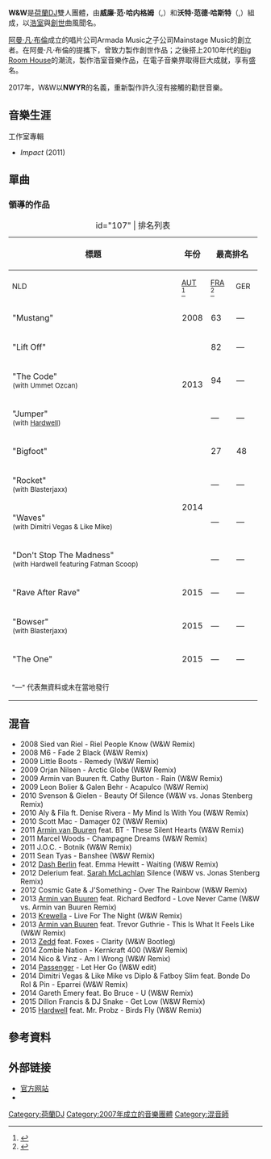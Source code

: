 {{Infobox musical artist
|name = W&W
| image               = DJ-duo W&W.jpg
| image_size          = 
| landscape           = 
| alt                 = 
| caption             = 威廉·范·哈内格姆(左)和沃特·范德·哈斯特 (右) 
|background = group_or_band
|origin = {{NED}}[[北布拉班特省|北布拉班特省]][[布雷達|布雷達]]
|instrument = 数字音频工作站
|genre = {{hlist|[[progressive_trance|progressive trance]]|[[荷蘭浩室|荷蘭浩室]]|[[電子浩室|電子浩室]]|[[trance_music|trance]]|[[Psychedelic_trance|psy-trance]]|[[Trap_music_(EDM)|trap]]|[[hardstyle|hardstyle]]|[[happy_hardcore|happy hardcore]]<ref name="longwaydown">{{Cite web |url=https://weraveyou.com/2018/05/ww-reveal-unique-music-video-for-their-newest-track-long-way-down/ |title=W&W Reveal Unique Music Video for Their Newest Track 'Long Way Down' |date=8 May 2018 |website=We Rave You |access-date=23 May 2018 |archive-date=2021-12-01 |archive-url=https://web.archive.org/web/20211201112435/https://weraveyou.com/2018/05/ww-reveal-unique-music-video-for-their-newest-track-long-way-down/ }}</ref>}}
|years_active = 2007–現今
|label = {{hlist|[[Armada_Music|Armada]]|Mainstage||Rave Culture|[[Revealed_Recordings|Revealed]]|[[Spinnin'_Records|Spinnin']]|Doorn|Musical Freedom|[[Aropa_Records|Aropa]]|[[Smash_the_House|Smash the House]]|[[Ultra_Music|Ultra Records]]}}
|website = {{URL|www.wandwmusic.com}}
| current_members     = 
* Willem van Hanegem
* Ward van der Harst
| associated_acts     = {{hlist|[[Mark_Sixma|Mark Sixma]]|[[Leon_Bolier|Leon Bolier]]|[[Hardwell|Hardwell]]|[[Dimitri_Vegas_&_Like_Mike|Dimitri Vegas & Like Mike]]|[[Steve_Aoki|Steve Aoki]]|[[3_Are_Legend|3 Are Legend]]|[[Armin_van_Buuren|Armin van Buuren]]|[[Blasterjaxx|Blasterjaxx]]}}
}}

'''W&W'''是[[荷蘭|荷蘭]]DJ雙人團體，由'''威廉·范·哈内格姆'''（{{lang-nl|'''Willem van Hanegem'''}},{{IPA-nl|ˈʋɪləm vɑn ˈɦaːnəɣɛm}}）和'''沃特·范德·哈斯特'''（{{lang-nl|'''Wardt van der Harst'''}},{{IPA-nl|ˈʋɑrt fɑn dɛr ˈɦɑrst}}）組成，以[[浩室|浩室]]與[[出神音樂|創世]]曲風聞名。

[[阿曼·凡·布倫|阿曼·凡·布倫]]成立的唱片公司Armada Music之子公司Mainstage Music的創立者。在阿曼·凡·布倫的提攜下，曾致力製作創世作品；之後搭上2010年代的[[Big_Room_House|Big Room House]]的潮流，製作浩室音樂作品，在電子音樂界取得巨大成就，享有盛名。

2017年，W&W以'''NWYR'''的名義，重新製作許久沒有接觸的勸世音樂。

== 音樂生涯 ==
; 工作室專輯
* ''Impact'' (2011)

== 單曲 ==

=== 領導的作品 ===
{| border="1" class="wikitable plainrowheaders" id="cx106" style="text-align: center; margin-bottom: 10px;" data-source="106" data-cx-weight="608" contenteditable="true"
|+ id="107" | 排名列表
! id="111" rowspan="2" scope="col" style="width:20em;" |標題
! id="113" rowspan="2" scope="col" style="width:1em;" | 年份
! colspan="5" id="115" scope="col" | 最高排名
! id="117" rowspan="2" scope="col" style="width:18em;" | 專輯
|- id="119"
! id="120" scope="col" style="width:2.5em;font-size:90%;" | NLD
! id="123" scope="col" style="width:2.5em;font-size:90%;" | [[Ö3單曲榜|AUT]]<br>
<ref name="aut">{{cite web|url = http://www.austriancharts.at/showinterpret.asp?interpret=W%26W|title = W7W discography|publisher = Hung Medien|work = ''austriancharts.at''|accessdate = 6 June 2014|archive-date = 2016-04-21|archive-url = https://web.archive.org/web/20160421194433/http://austriancharts.at/showinterpret.asp?interpret=W%26W|dead-url = no}}</ref>
! id="126" scope="col" style="width:2.5em;font-size:90%;" | [[法國唱片出版業公會|FRA]]<br>
<ref name="fra">{{cite web|url = http://www.lescharts.com/showinterpret.asp?interpret=W%26W|title = W7W discography|publisher = Hung Medien|work = ''lescharts.com''|accessdate = 6 June 2014|archive-date = 2016-04-25|archive-url = https://web.archive.org/web/20160425182103/http://lescharts.com/showinterpret.asp?interpret=W%26W|dead-url = no}}</ref>
! id="129" scope="col" style="width:2.5em;font-size:90%;" | GER<br>
! id="132" scope="col" style="width:2.5em;font-size:90%;" | SWI<br>
<ref name="swi">{{cite web|url = http://www.hitparade.ch/showinterpret.asp?interpret=W%26W|title = W7W discography|publisher = Hung Medien|work = ''hitparade.ch''|accessdate = 6 June 2014|archive-date = 2016-03-03|archive-url = https://web.archive.org/web/20160303191159/http://www.hitparade.ch/showinterpret.asp?interpret=W%26W|dead-url = no}}</ref>
|- id="135"
! id="136" scope="row" | "Mustang"
| id="138" | 2008
| id="140" | 63 
| id="142" | — 
| id="144" | — 
| id="146" | — 
| id="148" | —

|- id="152"
! id="153" scope="row" | "Lift Off"
| id="155" rowspan="3" | 2013
| id="157" | 82 
| id="159" | — 
| id="161" | — 
| id="163" | — 
| id="165" | —
|- id="167"
! id="168" scope="row" | "The Code" <br>
<small>(with Ummet Ozcan)</small>
| id="171" | 94 
| id="173" | — 
| id="175" | — 
| id="177" | — 
| id="179" | —
|- id="181"
! id="182" scope="row" | "Jumper" <br>
<small>(with [[Hardwell|Hardwell]])</small>
| id="185" | — 
| id="187" | — 
| id="189" | 141 
| id="191" | — 
| id="193" | —
|- id="195"
! id="196" scope="row" | "Bigfoot"
| id="198" rowspan="4" | 2014
| id="200" | 27 
| id="202" | 48 
| id="204" | 135 
| id="206" | 74 
| id="208" | 61
|- id="210"
! id="211" scope="row" | "Rocket" <br>
<small>(with Blasterjaxx)</small>
| id="214" | — 
| id="216" | — 
| id="218" | — 
| id="220" | — 
| id="222" | — 
|- id="224"
! id="225" scope="row" | "Waves" <br>
<small>(with Dimitri Vegas & Like Mike)</small>
| id="228" | — 
| id="230" | — 
| id="232" | — 
| id="234" | — 
| id="236" | — 
|- id="238"
! id="239" scope="row" | "Don't Stop The Madness"<br>
<small>(with Hardwell featuring Fatman Scoop)</small> 
| id="242" | — 
| id="244" | — 
| id="246" | — 
| id="248" | — 
| id="250" | — 
| id="252" | ''United We Are''
|- id="255"
! id="256" scope="row" | "Rave After Rave"
| id="258" | 2015
| id="260" | — 
| id="262" | — 
| id="264" | — 
| id="266" | — 
| id="268" | — 

|- id="272"
! id="273" scope="row" | "Bowser"<br>
<small>(with Blasterjaxx)</small>
| id="277" | 2015
| id="279" | — 
| id="281" | — 
| id="283" | — 
| id="285" | — 
| id="287" | —

|- id="291"
! id="292" scope="row" | "The One"
| id="294" | 2015
| id="296" | — 
| id="298" | — 
| id="300" | — 
| id="302" | — 
| id="304" | —

|- id="308"
| colspan="20" id="309" style="font-size:85%" | "—" 代表無資料或未在當地發行

|}

== 混音 ==
* 2008 Sied van Riel - Riel People Know (W&W Remix)
* 2008 M6 - Fade 2 Black (W&W Remix)
* 2009 Little Boots - Remedy (W&W Remix)
* 2009 Orjan Nilsen - Arctic Globe (W&W Remix)
* 2009 Armin van Buuren ft. Cathy Burton - Rain (W&W Remix)
* 2009 Leon Bolier & Galen Behr - Acapulco (W&W Remix)
* 2010 Svenson & Gielen - Beauty Of Silence (W&W vs. Jonas Stenberg Remix)
* 2010 Aly & Fila ft. Denise Rivera - My Mind Is With You (W&W Remix)
* 2010 Scott Mac - Damager 02 (W&W Remix)
* 2011 [[阿明·范·比伦|Armin van Buuren]] feat. BT - These Silent Hearts (W&W Remix)
* 2011 Marcel Woods - Champagne Dreams (W&W Remix)
* 2011 J.O.C. - Botnik (W&W Remix)
* 2011 Sean Tyas - Banshee (W&W Remix)
* 2012 [[達許柏林|Dash Berlin]] feat. Emma Hewitt - Waiting (W&W Remix)
* 2012 Delerium feat. [[萨拉·麦克拉克伦|Sarah McLachlan]] Silence (W&W vs. Jonas Stenberg Remix)
* 2012 Cosmic Gate & J'Something - Over The Rainbow (W&W Remix)
* 2013 [[阿明·范·比伦|Armin van Buuren]] feat. Richard Bedford - Love Never Came (W&W vs. Armin van Buuren Remix)
* 2013 [[克魯威拉樂團|Krewella]] - Live For The Night (W&W Remix)
* 2013 [[阿明·范·比伦|Armin van Buuren]] feat. Trevor Guthrie - This Is What It Feels Like (W&W Remix)
* 2013 [[捷德|Zedd]] feat. Foxes - Clarity (W&W Bootleg)
* 2014 Zombie Nation - Kernkraft 400 (W&W Remix)
* 2014 Nico & Vinz - Am I Wrong (W&W Remix)
* 2014 [[吟游诗人_(歌手)|Passenger]] - Let Her Go (W&W edit)
* 2014 Dimitri Vegas & Like Mike vs Diplo & Fatboy Slim feat. Bonde Do Rol & Pin - Eparrei (W&W Remix)
* 2014 Gareth Emery feat. Bo Bruce - U (W&W Remix)
* 2015 Dillon Francis & DJ Snake - Get Low (W&W Remix)
* 2015 [[Hardwell|Hardwell]] feat. Mr. Probz - Birds Fly (W&W Remix)

== 參考資料 ==
{{Reflist}}
[[Category:荷蘭DJ|Category:荷蘭DJ]]
[[Category:2007年成立的音樂團體|Category:2007年成立的音樂團體]]
[[Category:混音師|Category:混音師]]


==外部链接==
* [http://www.wandwmusic.com 官方网站] {{Wayback|url=http://www.wandwmusic.com/ |date=20201008052813 }}
* {{instagram|wandw}}